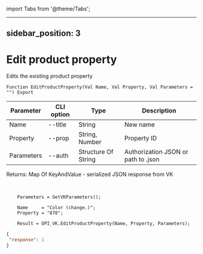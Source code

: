 ﻿import Tabs from '@theme/Tabs';

---
sidebar_position: 3
---

# Edit product property
 Edits the existing product property



`Function EditProductProperty(Val Name, Val Property, Val Parameters = "") Export`

  | Parameter | CLI option | Type | Description |
  |-|-|-|-|
  | Name | --title | String | New name |
  | Property | --prop | String, Number | Property ID |
  | Parameters | --auth | Structure Of String | Authorization JSON or path to .json |

  
  Returns:  Map Of KeyAndValue - serialized JSON response from VK

<br/>




```bsl title="Code example"
    Parameters = GetVKParameters();

    Name     = "Color (change.)";
    Property = "878";

    Result = OPI_VK.EditProductProperty(Name, Property, Parameters);
```
 



```json title="Result"
{
 "response": 1
}
```
